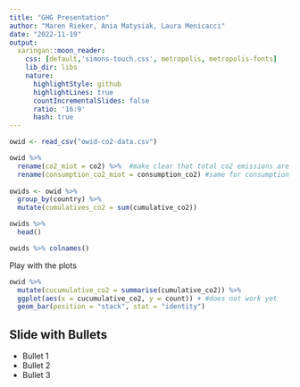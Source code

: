 ```yaml
---
title: "GHG Presentation"
author: "Maren Rieker, Ania Matysiak, Laura Menicacci"
date: "2022-11-19"
output:
  xaringan::moon_reader:
    css: [default,'simons-touch.css', metropolis, metropolis-fonts] 
    lib_dir: libs
    nature:
      highlightStyle: github
      highlightLines: true
      countIncrementalSlides: false
      ratio: '16:9'
      hash: true
---
```


```r

owid <- read_csv("owid-co2-data.csv")

owid %>% 
  rename(co2_miot = co2) %>%  #make clear that total co2 emissions are measured in million tonnes
  rename(consumption_co2_miot = consumption_co2) #same for consumption-based emissions
  
owids <- owid %>% 
  group_by(country) %>% 
  mutate(cumulatives_co2 = sum(cumulative_co2))

owids %>%  
  head()

owids %>% colnames()
```

Play with the plots
```r
owid %>% 
  mutate(cucumulative_co2 = summarise(cumulative_co2)) %>% 
  ggplot(aes(x = cucumulative_co2, y = count)) + #does not work yet
  geom_bar(position = "stack", stat = "identity")
```

## Slide with Bullets

- Bullet 1
- Bullet 2
- Bullet 3

```r

```

